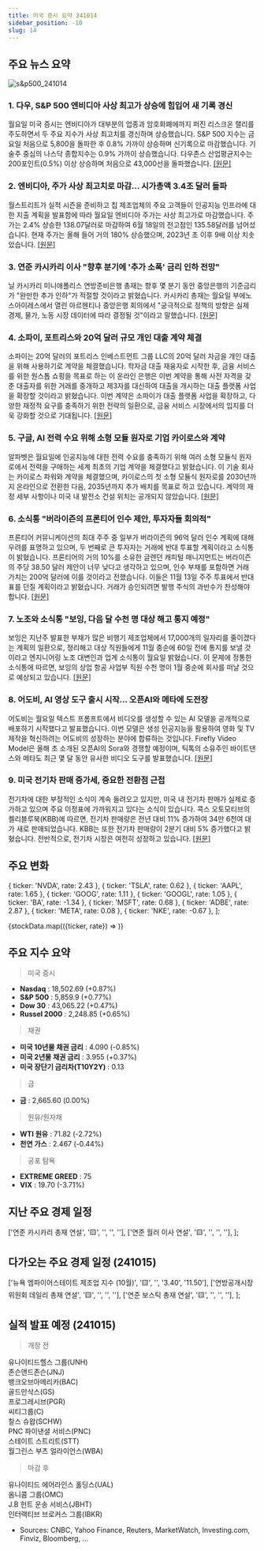 ```yaml
---
title: 미국 증시 요약 241014
sidebar_position: -10
slug: 14
---
```


## 주요 뉴스 요약

![s&p500_241014](/map/241014.png)

### 1. **다우, S&P 500 엔비디아 사상 최고가 상승에 힘입어 새 기록 경신**

월요일 미국 증시는 엔비디아가 대부분의 업종과 암호화폐에까지 퍼진 리스크온 랠리를 주도하면서 두 주요 지수가 사상 최고치를 경신하며 상승했습니다. S&P 500 지수는 금요일 처음으로 5,800을 돌파한 후 0.8% 가까이 상승하며 신기록으로 마감했습니다. 기술주 중심의 나스닥 종합지수는 0.9% 가까이 상승했습니다. 다우존스 산업평균지수는 200포인트(0.5%) 이상 상승하며 처음으로 43,000선을 돌파했습니다. [[원문]](https://finance.yahoo.com/news/live/stock-market-today-dow-sp-500-clinch-fresh-highs-as-nvidia-surges-to-record-155755012.html)

### 2. **엔비디아, 주가 사상 최고치로 마감... 시가총액 3.4조 달러 돌파**

월스트리트가 실적 시즌을 준비하고 칩 제조업체의 주요 고객들이 인공지능 인프라에 대한 지출 계획을 발표함에 따라 월요일 엔비디아 주가는 사상 최고가로 마감했습니다. 주가는 2.4% 상승한 138.07달러로 마감하여 6월 18일의 전고점인 135.58달러를 넘어섰습니다. 현재 주가는 올해 들어 거의 180% 상승했으며, 2023년 초 이후 9배 이상 치솟았습니다. [[원문]](https://www.cnbc.com/2024/10/14/nvidia-shares-hit-a-record-as-chipmaker-market-cap-tops-3point4-trillion.html)

### 3. **연준 카시카리 이사 "향후 분기에 '추가 소폭' 금리 인하 전망"**

닐 카시카리 미니애폴리스 연방준비은행 총재는 향후 몇 분기 동안 중앙은행의 기준금리가 "완만한 추가 인하"가 적절할 것이라고 밝혔습니다. 카시카리 총재는 월요일 부에노스아이레스에서 열린 아르헨티나 중앙은행 회의에서 "궁극적으로 정책의 방향은 실제 경제, 물가, 노동 시장 데이터에 따라 결정될 것"이라고 말했습니다. [[원문]](https://www.bloomberg.com/news/articles/2024-10-14/fed-s-kashkari-says-further-modest-cuts-apt-in-coming-quarters?srnd=phx-markets)

### 4. **소파이, 포트리스와 20억 달러 규모 개인 대출 계약 체결**

소파이는 20억 달러의 포트리스 인베스트먼트 그룹 LLC의 20억 달러 자금을 개인 대출을 위해 사용하기로 계약을 체결했습니다. 학자금 대출 재융자로 시작한 후, 금융 서비스를 위한 원스톱 쇼핑을 목표로 하는 이 온라인 은행은 이번 계약을 통해 사전 자격을 갖춘 대출자를 위한 거래를 중개하고 제3자를 대신하여 대출을 개시하는 대출 플랫폼 사업을 확장할 것이라고 밝혔습니다. 이번 계약은 소파이가 대출 플랫폼 사업을 확장하고, 다양한 재정적 요구를 충족하기 위한 전략의 일환으로, 금융 서비스 시장에서의 입지를 더욱 강화할 것으로 기대됩니다. [[원문]](https://www.bloomberg.com/news/articles/2024-10-14/sofi-strikes-deal-with-fortress-for-2-billion-of-personal-loans)

### 5. **구글, AI 전력 수요 위해 소형 모듈 원자로 기업 카이로스와 계약**

알파벳은 월요일에 인공지능에 대한 전력 수요를 충족하기 위해 여러 소형 모듈식 원자로에서 전력을 구매하는 세계 최초의 기업 계약을 체결했다고 밝혔습니다. 이 기술 회사는 카이로스 파워와 계약을 체결했으며, 카이로스의 첫 소형 모듈식 원자로를 2030년까지 온라인으로 전환한 다음, 2035년까지 추가 배치를 목표로 하고 있습니다. 계약의 재정 세부 사항이나 미국 내 발전소 건설 위치는 공개되지 않았습니다. [[원문]](https://www.reuters.com/technology/artificial-intelligence/google-buy-power-small-modular-nuclear-reactor-company-kairos-ai-needs-2024-10-14/)

### 6. **소식통 "버라이즌의 프론티어 인수 제안, 투자자들 회의적"**

프론티어 커뮤니케이션의 최대 주주 중 일부가 버라이즌의 96억 달러 인수 계획에 대해 우려를 표명하고 있으며, 두 번째로 큰 투자자는 거래에 반대 투표할 계획이라고 소식통이 밝혔습니다. 프론티어의 거의 10%를 소유한 글렌던 캐피털 매니지먼트는 버라이즌의 주당 38.50 달러 제안이 너무 낮다고 생각하고 있으며, 인수 부채를 포함하면 거래 가치는 200억 달러에 이를 것이라고 전했습니다. 이들은 11월 13일 주주 투표에서 반대표를 던질 계획이라고 밝혔습니다. 거래가 승인되려면 발행 주식의 과반수가 찬성해야 합니다. [[원문]](https://www.reuters.com/business/media-telecom/verizon-bid-frontier-faces-investor-skepticism-sources-say-2024-10-14/)

### 7. **노조와 소식통 "보잉, 다음 달 수천 명 대상 해고 통지 예정"**

보잉은 지난주 발표한 부채가 많은 비행기 제조업체에서 17,000개의 일자리를 줄이겠다는 계획의 일환으로, 정리해고 대상 직원들에게 11월 중순에 60일 전에 통지를 보낼 것이라고 엔지니어링 노조 대변인과 업계 소식통이 월요일 밝혔습니다. 이 문제에 정통한 소식통에 따르면, 보잉의 상업 항공 사업부 직원 수천 명이 1월 중순에 회사를 떠날 것으로 예상되고 있습니다. [[원문]](https://www.reuters.com/business/aerospace-defense/boeing-issue-layoff-notices-thousands-next-month-union-source-say-2024-10-14/)

### 8. **어도비, AI 영상 도구 출시 시작... 오픈AI와 메타에 도전장**

어도비는 월요일 텍스트 프롬프트에서 비디오를 생성할 수 있는 AI 모델을 공개적으로 배포하기 시작했다고 발표했습니다. 이번 모델은 생성 인공지능을 활용하여 영화 및 TV 제작을 혁신하려는 어도비의 성장하는 분야에 합류하는 것입니다. Firefly Video Model은 올해 초 소개된 오픈AI의 Sora와 경쟁할 예정이며, 틱톡의 소유주인 바이트댄스와 메타도 최근 몇 달 동안 유사한 비디오 도구를 발표했습니다. [[원문]](https://www.reuters.com/technology/artificial-intelligence/adobe-starts-roll-out-ai-video-tools-challenging-openai-meta-2024-10-14/)

### 9. **미국 전기차 판매 증가세, 중요한 전환점 근접**

전기차에 대한 부정적인 소식이 계속 들려오고 있지만, 미국 내 전기차 판매가 실제로 증가하고 있으며 주요 이정표에 가까워지고 있다는 소식이 있습니다. 콕스 오토모티브의 켈리블루북(KBB)에 따르면, 전기차 판매량은 전년 대비 11% 증가하여 34만 6천여 대가 새로 판매되었습니다. KBB는 또한 전기차 판매량이 2분기 대비 5% 증가했다고 밝혔습니다. 전반적으로, 전기차 시장은 여전히 성장하고 있습니다. [[원문]](https://finance.yahoo.com/news/ev-sales-are-rising-in-the-us-and-nearing-an-important-turning-point-184253709.html)

## 주요 변화

  { ticker: 'NVDA', rate: 2.43 },
  { ticker: 'TSLA', rate: 0.62 },
  { ticker: 'AAPL', rate: 1.65 },
  { ticker: 'GOOG', rate: 1.11 },
  { ticker: 'GOOGL', rate: 1.05 },
  { ticker: 'BA', rate: -1.34 },
  { ticker: 'MSFT', rate: 0.68 },
  { ticker: 'ADBE', rate: 2.87 },
  { ticker: 'META', rate: 0.08 },
  { ticker: 'NKE', rate: -0.67 },
];

{stockData.map(({ticker, rate}) => <StockCardMini key={ticker} ticker={ticker} rate={rate}></StockCardMini>)}

## 주요 지수 요약

> 미국 증시

- **Nasdaq** : 18,502.69 (+0.87%)
- **S&P 500** : 5,859.9 (+0.77%)
- **Dow 30** : 43,065.22 (+0.47%)
- **Russel 2000** : 2,248.85 (+0.65%)

> 채권

- **미국 10년물 채권 금리** : 4.090 (-0.85%)
- **미국 2년물 채권 금리** : 3.955 (+0.37%)
- **미국 장단기 금리차(T10Y2Y)** : 0.13

> 금

- **금** : 2,665.60 (0.00%)

> 원유/원자재

- **WTI 원유** : 71.82 (-2.72%)
- **천연 가스** : 2.467 (-0.44%)

> 공포 탐욕

- **EXTREME GREED** : 75
- **VIX** : 19.70 (-3.71%)

## 지난 주요 경제 일정

  ['연준 카시카리 총재 연설', '🟨', '', '', ''],
  ['연준 월러 이사 연설', '🟨', '', '', ''],
];

<EconomicCalendar data={eventsData} />

## 다가오는 주요 경제 일정 (241015)

  ['뉴욕 엠파이어스테이트 제조업 지수 (10월)', '🟨', '', '3.40', '11.50'],
  ['연방공개시장위원회 데일리 총재 연설', '🟨', '', '', ''],
  ['연준 보스틱 총재 연설', '🟨', '', '', ''],
];

<EconomicCalendar data={nextEventsData} />

## 실적 발표 예정 (241015)

> 개장 전

유나이티드헬스 그룹(UNH)  
존슨앤드존슨(JNJ)  
뱅크오브아메리카(BAC)  
골드만삭스(GS)  
프로그레시브(PGR)  
씨티그룹(C)  
찰스 슈왑(SCHW)  
PNC 파이낸셜 서비스(PNC)  
스테이트 스트리트(STT)  
월그린스 부츠 얼라이언스(WBA)

> 마감 후

유나이티드 에어라인스 홀딩스(UAL)  
옴니콤 그룹(OMC)  
J.B 헌트 운송 서비스(JBHT)  
인터랙티브 브로커스 그룹(IBKR)

- Sources: CNBC, Yahoo Finance, Reuters, MarketWatch, Investing.com, Finviz, Bloomberg, ...
